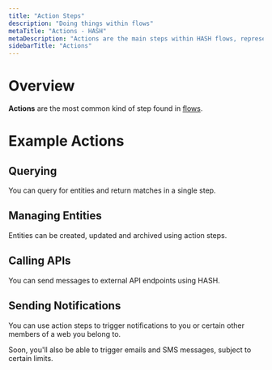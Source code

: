 ```yaml
---
title: "Action Steps"
description: "Doing things within flows"
metaTitle: "Actions - HASH"
metaDescription: "Actions are the main steps within HASH flows, representing those which actually 'result in an action' on behalf of a user."
sidebarTitle: "Actions"
---
```


# Overview

**Actions** are the most common kind of step found in [flows](/guide/flows).

# Example Actions<a id="#examples" />

## Querying

You can query for entities and return matches in a single step.

## Managing Entities<a id="#entities" />

Entities can be created, updated and archived using action steps.

## Calling APIs<a id="#api" />

You can send messages to external API endpoints using HASH.

## Sending Notifications<a id="#notification" />

You can use action steps to trigger notifications to you or certain other members of a web you belong to.

Soon, you'll also be able to trigger emails and SMS messages, subject to certain limits.